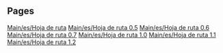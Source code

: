 
== Pages ==
[[Main/es/Hoja de ruta]]
[[Main/es/Hoja de ruta 0.5]]
[[Main/es/Hoja de ruta 0.6]]
[[Main/es/Hoja de ruta 0.7]]
[[Main/es/Hoja de ruta 1.0]]
[[Main/es/Hoja de ruta 1.1]]
[[Main/es/Hoja de ruta 1.2]]
